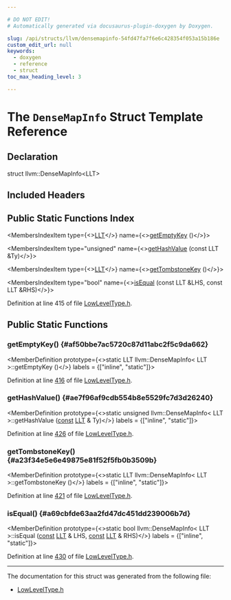 ```yaml
---

# DO NOT EDIT!
# Automatically generated via docusaurus-plugin-doxygen by Doxygen.

slug: /api/structs/llvm/densemapinfo-54fd47fa7f6e6c428354f053a15b186e
custom_edit_url: null
keywords:
  - doxygen
  - reference
  - struct
toc_max_heading_level: 3

---
```





# The `DenseMapInfo` Struct Template Reference

<DoxygenPage pluginConfig={pluginConfig}>



## Declaration

<CodeBlock>struct llvm::DenseMapInfo&lt;LLT&gt;</CodeBlock>

## Included Headers

<IncludesList>
<IncludesListItem
  filePath="llvm/CodeGenTypes/LowLevelType.h"
  permalink="/docs/api/files/include/include/llvm/include/llvm/codegentypes/lowleveltype-h"
  isLocal="true" />
</IncludesList>

## Public Static Functions Index

<MembersIndex>

<MembersIndexItem
  type={<><a href="/docs/api/classes/llvm/llt">LLT</a></>}
  name={<><a href="#af50bbe7ac5720c87d11abc2f5c9da662">getEmptyKey</a> ()</>}>
</MembersIndexItem>

<MembersIndexItem
  type="unsigned"
  name={<><a href="#ae7f96af9cdb554b8e5529fc7d3d26240">getHashValue</a> (const LLT &amp;Ty)</>}>
</MembersIndexItem>

<MembersIndexItem
  type={<><a href="/docs/api/classes/llvm/llt">LLT</a></>}
  name={<><a href="#a23f34e5e6e49875e81f52f5fb0b3509b">getTombstoneKey</a> ()</>}>
</MembersIndexItem>

<MembersIndexItem
  type="bool"
  name={<><a href="#a69cbfde63aa2fd47dc451dd239006b7d">isEqual</a> (const LLT &amp;LHS, const LLT &amp;RHS)</>}>
</MembersIndexItem>

</MembersIndex>


Definition at line 415 of file <a href="/docs/api/files/include/include/llvm/include/llvm/codegentypes/lowleveltype-h">LowLevelType.h</a>.

<SectionDefinition>

## Public Static Functions

### getEmptyKey() {#af50bbe7ac5720c87d11abc2f5c9da662}

<MemberDefinition
  prototype={<>static LLT llvm::DenseMapInfo&lt; LLT &gt;::getEmptyKey ()</>}
  labels = {["inline", "static"]}>

Definition at line <a href="/docs/api/files/include/include/llvm/include/llvm/codegentypes/lowleveltype-h/#l00416">416</a> of file <a href="/docs/api/files/include/include/llvm/include/llvm/codegentypes/lowleveltype-h">LowLevelType.h</a>.
</MemberDefinition>

### getHashValue() {#ae7f96af9cdb554b8e5529fc7d3d26240}

<MemberDefinition
  prototype={<>static unsigned llvm::DenseMapInfo&lt; LLT &gt;::getHashValue (<a href="/docs/api/files/lib/lib/target/lib/target/aarch64/aarch64promoteconstant-cpp/#a90f8350fecae261c25be85d38b451bff">const</a> <a href="/docs/api/classes/llvm/llt">LLT</a> &amp; Ty)</>}
  labels = {["inline", "static"]}>

Definition at line <a href="/docs/api/files/include/include/llvm/include/llvm/codegentypes/lowleveltype-h/#l00426">426</a> of file <a href="/docs/api/files/include/include/llvm/include/llvm/codegentypes/lowleveltype-h">LowLevelType.h</a>.
</MemberDefinition>

### getTombstoneKey() {#a23f34e5e6e49875e81f52f5fb0b3509b}

<MemberDefinition
  prototype={<>static LLT llvm::DenseMapInfo&lt; LLT &gt;::getTombstoneKey ()</>}
  labels = {["inline", "static"]}>

Definition at line <a href="/docs/api/files/include/include/llvm/include/llvm/codegentypes/lowleveltype-h/#l00421">421</a> of file <a href="/docs/api/files/include/include/llvm/include/llvm/codegentypes/lowleveltype-h">LowLevelType.h</a>.
</MemberDefinition>

### isEqual() {#a69cbfde63aa2fd47dc451dd239006b7d}

<MemberDefinition
  prototype={<>static bool llvm::DenseMapInfo&lt; LLT &gt;::isEqual (<a href="/docs/api/files/lib/lib/target/lib/target/aarch64/aarch64promoteconstant-cpp/#a90f8350fecae261c25be85d38b451bff">const</a> <a href="/docs/api/classes/llvm/llt">LLT</a> &amp; LHS, <a href="/docs/api/files/lib/lib/target/lib/target/aarch64/aarch64promoteconstant-cpp/#a90f8350fecae261c25be85d38b451bff">const</a> <a href="/docs/api/classes/llvm/llt">LLT</a> &amp; RHS)</>}
  labels = {["inline", "static"]}>

Definition at line <a href="/docs/api/files/include/include/llvm/include/llvm/codegentypes/lowleveltype-h/#l00430">430</a> of file <a href="/docs/api/files/include/include/llvm/include/llvm/codegentypes/lowleveltype-h">LowLevelType.h</a>.
</MemberDefinition>

</SectionDefinition>

<hr/>

The documentation for this struct was generated from the following file:

<ul>
<li><a href="/docs/api/files/include/include/llvm/include/llvm/codegentypes/lowleveltype-h">LowLevelType.h</a></li>
</ul>

</DoxygenPage>
